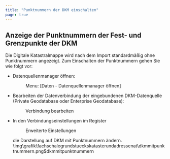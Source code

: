 ```yaml
---
title: "Punktnummern der DKM einschalten"
page: true
---
```

## Anzeige der Punktnummern der Fest- und Grenzpunkte der DKM

Die Digitale Katastralmappe wird nach dem Import standardm&#228;&#223;ig ohne Punktnummern angezeigt.
Zum Einschalten der Punktnummern gehen Sie wie folgt vor:


- Datenquellenmanager &#246;ffnen: <Menu> Menu: [Daten - Datenquellenmanager öffnen] </Menu> 
- Bearbeiten der Datenverbindung der eingebundenen DKM-Datenquelle (Private Geodatabase oder Enterprise Geodatabase): <Menu>Verbindung bearbeiten</Menu> 
- In den Verbindungseinstellungen im Register <Menu>Erweiterte Einstellungen</Menu>  die Darstellung auf <Border>DKM mit Punktnummern</Border>  &#228;ndern.<Image>\img\grafik\fachschalegrundstueckskatasterundadressenat\dkmmitpunktnummern.png$dkmmitpunktnummern</Image>